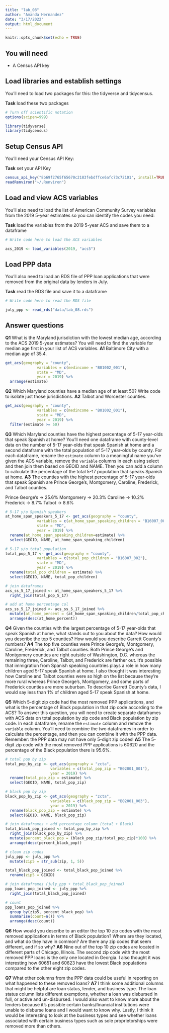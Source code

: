 ```yaml
---
title: "lab_08"
author: "Amanda Hernandez"
date: "3/17/2022"
output: html_document
---
```


```r
knitr::opts_chunk$set(echo = TRUE)
```

## You will need

* A Census API key

## Load libraries and establish settings

You'll need to load two packages for this: the tidyverse and tidycensus.

**Task** load these two packages

```r
# Turn off scientific notation
options(scipen=999)

library(tidyverse)
library(tidycensus)

```

## Setup Census API

You'll need your Census API Key:

**Task** set your API Key

```r

census_api_key("8b69f2765f65670c2183febdffce6afc73c72101", install=TRUE, overwrite=TRUE)
readRenviron("~/.Renviron")

```

## Load and view ACS variables

You'll also need to load the list of American Community Survey variables from the 2019 5-year estimates so you can identify the codes you need:

**Task** load the variables from the 2019 5-year ACS and save them to a dataframe

```r
# Write code here to load the ACS variables

acs_2019 <- load_variables(2019, "acs5")

```

## Load PPP data

You'll also need to load an RDS file of PPP loan applications that were removed from the original data by lenders in July.

**Task** read the RDS file and save it to a dataframe

```r
# Write code here to read the RDS file

july_ppp <- read_rds("data/lab_08.rds")

```

## Answer questions

**Q1** What is the Maryland jurisdiction with the lowest median age, according to the ACS 2019 5-year estimates? You will need to find the variable for median age first in your list of ACS variables.
**A1** Baltimore City with a median age of 35.4.

```r

get_acs(geography = "county",
              variables = c(medincome = "B01002_001"),
              state = "MD",
              year = 2019) %>% 
  arrange(estimate)

```

**Q2** Which Maryland counties have a median age of at least 50? Write code to isolate just those jurisdictions.
**A2** Talbot and Worcester counties.

```r

get_acs(geography = "county",
              variables = c(medincome = "B01002_001"),
              state = "MD",
              year = 2019) %>% 
  filter(estimate >= 50)

```

**Q3** Which Maryland counties have the highest percentage of 5-17 year-olds that speak Spanish at home? You'll need one dataframe with county-level data on the number of 5-17 year-olds that speak Spanish at home and a second dataframe with the total population of 5-17 year-olds by county. For each dataframe, rename the `estimate` column to a meaningful name you've given the ACS variable, remove the `variable` columns in each using select and then join them based on GEOID and NAME. Then you can add a column to calculate the percentage of the total 5-17 population that speaks Spanish at home.
**A3** The counties with the highest percentage of 5-17 year-olds that speak Spanish are Prince George's, Montgomery, Caroline, Frederick, and Talbot counties.

Prince George's -> 25.6%
Montgomery -> 20.3%
Caroline -> 10.2%
Frederick -> 8.7%
Talbot -> 8.6%

```r

# 5-17 y/o Spanish speakers 
at_home_span_speakers_5_17 <- get_acs(geography = "county",
              variables = c(at_home_span_speaking_children = "B16007_004"),
              state = "MD",
              year = 2019) %>%
  rename(at_home_span_speaking_children=estimate) %>%
  select(GEOID, NAME, at_home_span_speaking_children)

# 5-17 y/o total population
total_pop_5_17 <- get_acs(geography = "county",
              variables = c(total_pop_children = "B16007_002"),
              state = "MD",
              year = 2019) %>% 
  rename(total_pop_children = estimate) %>% 
  select(GEOID, NAME, total_pop_children)

# join dataframes
acs_ss_5_17_joined <- at_home_span_speakers_5_17 %>% 
  right_join(total_pop_5_17) 

# add at home percentage col
acs_ss_5_17_joined <- acs_ss_5_17_joined %>%
  mutate(at_home_percent = (at_home_span_speaking_children/total_pop_children)*100) %>%
  arrange(desc(at_home_percent))

```

**Q4** Given the counties with the largest percentage of 5-17 year-olds that speak Spanish at home, what stands out to you about the data? How would you describe the top 5 counties? How would you describe Garrett County's numbers?
**A4** The top five counties were Prince George's, Montgomery, Caroline, Frederick, and Talbot counties. Both Prince George's and Montgomery counties are right outside of Washington, D.C. whereas the remaining three, Caroline, Talbot, and Frederick are farther out. It's possible that immigration from Spanish speaking countries plays a role in how many children aged 5-17 speak Spanish at home. I also thought it was interesting how Caroline and Talbot counties were so high on the list because they're more rural whereas Prince George's, Montgomery, and some parts of Frederick counties are more suburban. To describe Garrett County's data, I would say less than 1% of children aged 5-17 speak Spanish at home.

**Q5** Which 5-digit zip code had the most removed PPP applications, and what is the percentage of Black population in that zip code according to the ACS? To answer this question, you will need to create separate dataframes with ACS data on total population by zip code and Black population by zip code. In each dataframe, rename the `estimate` column and remove the `variable` column. You'll need to combine the two dataframes in order to calculate the percentage, and then you can combine it with the PPP data. Remember: the PPP data may not have only 5-digit zip codes!
**A5** The 5-digit zip code with the most removed PPP applications is 60620 and the percentage of the Black population there is 95.6%.

```r

# total pop by zip
total_pop_by_zip <- get_acs(geography = "zcta",
                    variables = c(total_pop_zip = "B02001_001"),
                    year = 2019) %>%
  rename(total_pop_zip = estimate) %>%
  select(GEOID, NAME, total_pop_zip)

# black pop by zip
black_pop_by_zip <- get_acs(geography = "zcta",
                    variables = c(black_pop_zip = "B02001_003"),
                    year = 2019) %>%
  rename(black_pop_zip = estimate) %>%
  select(GEOID, NAME, black_pop_zip)

# join dataframes + add percentage column (total + Black)
total_black_pop_joined <- total_pop_by_zip %>% 
  right_join(black_pop_by_zip) %>%
  mutate(percent_black_pop = (black_pop_zip/total_pop_zip)*100) %>%
  arrange(desc(percent_black_pop))

# clean zip codes
july_ppp <- july_ppp %>%
  mutate(zip5 = str_sub(zip, 1, 5))

total_black_pop_joined <- total_black_pop_joined %>% 
  rename(zip5 = GEOID)

# join dataframes (july_ppp + total_black_pop_joined)
ppp_loans_pop_joined <- july_ppp %>%
  right_join(total_black_pop_joined)

# count
ppp_loans_pop_joined %>% 
  group_by(zip5, percent_black_pop) %>% 
  summarise(count=n()) %>% 
  arrange(desc(count))

```

**Q6** How would you describe to an editor the top 10 zip codes with the most removed applications in terms of Black population? Where are they located, and what do they have in common? Are there any zip codes that seem different, and if so why?
**A6** Nine out of the top 10 zip codes are located in different parts of Chicago, Illinois. The second zip code with the most removed PPP loans is the only one located in Georgia. I also thought it was interesting how 60651 and 60623 have the lowest Black populations compared to the other eight zip codes. 

**Q7** What other columns from the PPP data could be useful in reporting on what happened to these removed loans?
**A7** I think some additional columns that might be helpful are loan status, lender, and business type. The loan status column lists different exemptions, whether a loan was disbursed in full, or active and un-disbursed. I would also want to know more about the lenders because it's possible certain banks/financial institutions were unable to disburse loans and I would want to know why. Lastly, I think it would be interesting to look at the business types and see whether loans associated with certain business types such as sole proprietorships were removed more than others.
